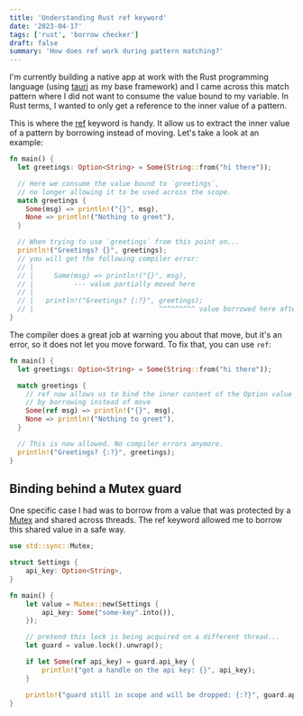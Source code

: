 ```yaml
---
title: 'Understanding Rust ref keyword'
date: '2023-04-17'
tags: ['rust', 'borrow checker']
draft: false
summary: 'How does ref work during pattern matching?'
---
```


I'm currently building a native app at work with the Rust programming language (using
[tauri](https://tauri.app/) as my base framework) and I came across this match pattern where I did
not want to consume the value bound to my variable. In Rust terms, I wanted to only get a reference
to the inner value of a pattern.

This is where the [ref](https://doc.rust-lang.org/std/keyword.ref.html) keyword is handy. It allow
us to extract the inner value of a pattern by borrowing instead of moving. Let's take a look at an
example:

```rust:main.rs
fn main() {
  let greetings: Option<String> = Some(String::from("hi there"));

  // Here we consume the value bound to `greetings`,
  // no longer allowing it to be used across the scope.
  match greetings {
    Some(msg) => println!("{}", msg),
    None => println!("Nothing to greet"),
  }

  // When trying to use `greetings` from this point on...
  println!("Greetings? {}", greetings);
  // you will get the following compiler error:
  // |
  // |     Some(msg) => println!("{}", msg),
  // |          --- value partially moved here
  // |
  // |   println!("Greetings? {:?}", greetings);
  // |                               ^^^^^^^^^ value borrowed here after partial move
}
```

The compiler does a great job at warning you about that move, but it's an error, so it does not let
you move forward. To fix that, you can use `ref`:

```rust:main.rs
fn main() {
  let greetings: Option<String> = Some(String::from("hi there"));

  match greetings {
    // ref now allows us to bind the inner content of the Option value
    // by borrowing instead of move
    Some(ref msg) => println!("{}", msg),
    None => println!("Nothing to greet"),
  }

  // This is now allowed. No compiler errors anymore.
  println!("Greetings? {:?}", greetings);
}
```

## Binding behind a Mutex guard

One specific case I had was to borrow from a value that was protected by a
[Mutex](https://doc.rust-lang.org/std/sync/struct.Mutex.html) and shared across threads. The ref
keyword allowed me to borrow this shared value in a safe way.

```rust:main.rs
use std::sync::Mutex;

struct Settings {
    api_key: Option<String>,
}

fn main() {
    let value = Mutex::new(Settings {
        api_key: Some("some-key".into()),
    });

    // pretend this lock is being acquired on a different thread...
    let guard = value.lock().unwrap();

    if let Some(ref api_key) = guard.api_key {
        println!("got a handle on the api key: {}", api_key);
    }

    println!("guard still in scope and will be dropped: {:?}", guard.api_key);
}
```
